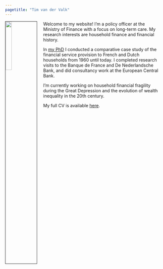 ```yaml
---
pagetitle: "Tim van der Valk"
---
```


<link rel="stylesheet" href="styles.css" type="text/css">

<img src="images/photo_TV4.jpg" style="width:20%; border:1px solid; margin-right: 20px" align="left">


Welcome to my website! I'm a policy officer at the Ministry of Finance with a focus on long-term care. My research interests are household finance and financial history.  

In [my PhD](http://dspace.library.uu.nl/handle/1874/385176) I conducted a comparative case study of the financial service provision to French and Dutch households from 1960 until today. I completed research visits to the Banque de France and De Nederlandsche Bank, and did consultancy work at the European Central Bank.  

I'm currently working on household financial fragility during the Great Depression and the evolution of wealth inequality in the 20th century. 

My full CV is available [here](files/CV_vanderValk.pdf).

